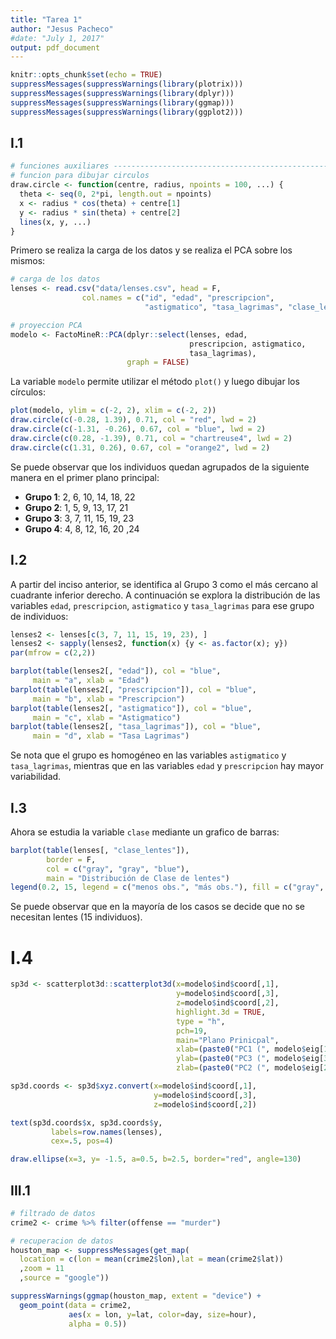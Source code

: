 ```yaml
---
title: "Tarea 1"
author: "Jesus Pacheco"
#date: "July 1, 2017"
output: pdf_document
---
```


```r
knitr::opts_chunk$set(echo = TRUE)
suppressMessages(suppressWarnings(library(plotrix)))
suppressMessages(suppressWarnings(library(dplyr)))
suppressMessages(suppressWarnings(library(ggmap)))
suppressMessages(suppressWarnings(library(ggplot2)))
```

## I.1

```r
# funciones auxiliares ----------------------------------------------------
# funcion para dibujar circulos
draw.circle <- function(centre, radius, npoints = 100, ...) {
  theta <- seq(0, 2*pi, length.out = npoints)
  x <- radius * cos(theta) + centre[1]
  y <- radius * sin(theta) + centre[2]
  lines(x, y, ...)
}
```

Primero se realiza la carga de los datos y se realiza el PCA sobre los mismos:

```r
# carga de los datos
lenses <- read.csv("data/lenses.csv", head = F, 
                col.names = c("id", "edad", "prescripcion", 
                              "astigmatico", "tasa_lagrimas", "clase_lentes"))

# proyeccion PCA
modelo <- FactoMineR::PCA(dplyr::select(lenses, edad, 
                                        prescripcion, astigmatico, 
                                        tasa_lagrimas), 
                          graph = FALSE)
```

La variable `modelo` permite utilizar el método `plot()` y luego dibujar los círculos:

```r

plot(modelo, ylim = c(-2, 2), xlim = c(-2, 2))
draw.circle(c(-0.28, 1.39), 0.71, col = "red", lwd = 2)
draw.circle(c(-1.31, -0.26), 0.67, col = "blue", lwd = 2)
draw.circle(c(0.28, -1.39), 0.71, col = "chartreuse4", lwd = 2)
draw.circle(c(1.31, 0.26), 0.67, col = "orange2", lwd = 2)
```

Se puede observar que los individuos quedan agrupados de la siguiente manera en el primer plano principal:

- **Grupo 1**: 2, 6, 10, 14, 18, 22
- **Grupo 2**: 1, 5, 9, 13, 17, 21
- **Grupo 3**: 3, 7, 11, 15, 19, 23
- **Grupo 4**: 4, 8, 12, 16, 20 ,24

## I.2

A partir del inciso anterior, se identifica al Grupo 3 como el más cercano al cuadrante inferior derecho. A continuación se explora la distribución de las variables `edad`, `prescripcion`, `astigmatico` y `tasa_lagrimas` para ese grupo de individuos:

```r
lenses2 <- lenses[c(3, 7, 11, 15, 19, 23), ]
lenses2 <- sapply(lenses2, function(x) {y <- as.factor(x); y})
par(mfrow = c(2,2))

barplot(table(lenses2[, "edad"]), col = "blue", 
     main = "a", xlab = "Edad")
barplot(table(lenses2[, "prescripcion"]), col = "blue", 
     main = "b", xlab = "Prescripcion")
barplot(table(lenses2[, "astigmatico"]), col = "blue", 
     main = "c", xlab = "Astigmatico")
barplot(table(lenses2[, "tasa_lagrimas"]), col = "blue", 
     main = "d", xlab = "Tasa Lagrimas")
```

Se nota que el grupo es homogéneo en las variables `astigmatico` y `tasa_lagrimas`, mientras que en las variables `edad` y `prescripcion` hay mayor variabilidad.

## I.3

Ahora se estudia la variable `clase` mediante un grafico de barras:

```r
barplot(table(lenses[, "clase_lentes"]),
        border = F,
        col = c("gray", "gray", "blue"),
        main = "Distribución de Clase de lentes")
legend(0.2, 15, legend = c("menos obs.", "más obs."), fill = c("gray", "blue"))
```

Se puede observar que en la mayoría de los casos se decide que no se necesitan lentes (15 individuos).

# I.4

```r
sp3d <- scatterplot3d::scatterplot3d(x=modelo$ind$coord[,1],
                                     y=modelo$ind$coord[,3],
                                     z=modelo$ind$coord[,2],
                                     highlight.3d = TRUE,
                                     type = "h",
                                     pch=19,
                                     main="Plano Prinicpal", 
                                     xlab=(paste0("PC1 (", modelo$eig[1,2], "%)")), 
                                     ylab=(paste0("PC3 (", modelo$eig[3,2], "%)")), 
                                     zlab=(paste0("PC2 (", modelo$eig[2,2], "%)")))

sp3d.coords <- sp3d$xyz.convert(x=modelo$ind$coord[,1], 
                                y=modelo$ind$coord[,3],
                                z=modelo$ind$coord[,2])

text(sp3d.coords$x, sp3d.coords$y,
         labels=row.names(lenses),
         cex=.5, pos=4)

draw.ellipse(x=3, y= -1.5, a=0.5, b=2.5, border="red", angle=130)

```

## III.1

```r
# filtrado de datos
crime2 <- crime %>% filter(offense == "murder")

# recuperacion de datos
houston_map <- suppressMessages(get_map(
  location = c(lon = mean(crime2$lon),lat = mean(crime2$lat))
  ,zoom = 11
  ,source = "google"))
```


```r
suppressWarnings(ggmap(houston_map, extent = "device") + 
  geom_point(data = crime2,
             aes(x = lon, y=lat, color=day, size=hour), 
             alpha = 0.5))
```

